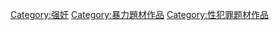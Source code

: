 [[Category:强奸|Category:强奸]]
[[Category:暴力題材作品|Category:暴力題材作品]]
[[Category:性犯罪题材作品|Category:性犯罪题材作品]]